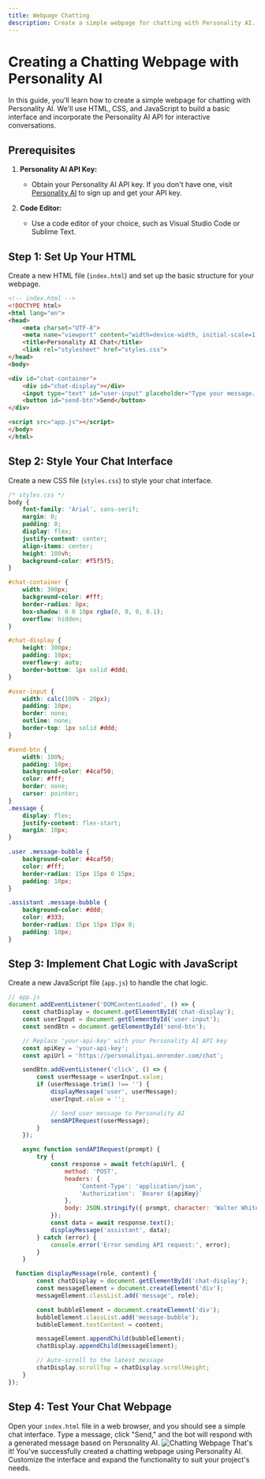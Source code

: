 ```yaml
---
title: Webpage Chatting
description: Create a simple webpage for chatting with Personality AI.
---
```



# Creating a Chatting Webpage with Personality AI 

In this guide, you'll learn how to create a simple webpage for chatting with Personality AI. We'll use HTML, CSS, and JavaScript to build a basic interface and incorporate the Personality AI API for interactive conversations.

## Prerequisites

1. **Personality AI API Key:**
   - Obtain your Personality AI API key. If you don't have one, visit [Personality AI](https://personality-ai.com/) to sign up and get your API key.

2. **Code Editor:**
   - Use a code editor of your choice, such as Visual Studio Code or Sublime Text.

## Step 1: Set Up Your HTML

Create a new HTML file (`index.html`) and set up the basic structure for your webpage.

```html
<!-- index.html -->
<!DOCTYPE html>
<html lang="en">
<head>
    <meta charset="UTF-8">
    <meta name="viewport" content="width=device-width, initial-scale=1.0">
    <title>Personality AI Chat</title>
    <link rel="stylesheet" href="styles.css">
</head>
<body>

<div id="chat-container">
    <div id="chat-display"></div>
    <input type="text" id="user-input" placeholder="Type your message...">
    <button id="send-btn">Send</button>
</div>

<script src="app.js"></script>
</body>
</html>
```

## Step 2: Style Your Chat Interface

Create a new CSS file (`styles.css`) to style your chat interface.

```css
/* styles.css */
body {
    font-family: 'Arial', sans-serif;
    margin: 0;
    padding: 0;
    display: flex;
    justify-content: center;
    align-items: center;
    height: 100vh;
    background-color: #f5f5f5;
}

#chat-container {
    width: 300px;
    background-color: #fff;
    border-radius: 8px;
    box-shadow: 0 0 10px rgba(0, 0, 0, 0.1);
    overflow: hidden;
}

#chat-display {
    height: 300px;
    padding: 10px;
    overflow-y: auto;
    border-bottom: 1px solid #ddd;
}

#user-input {
    width: calc(100% - 20px);
    padding: 10px;
    border: none;
    outline: none;
    border-top: 1px solid #ddd;
}

#send-btn {
    width: 100%;
    padding: 10px;
    background-color: #4caf50;
    color: #fff;
    border: none;
    cursor: pointer;
}
.message {
    display: flex;
    justify-content: flex-start;
    margin: 10px;
}

.user .message-bubble {
    background-color: #4caf50;
    color: #fff;
    border-radius: 15px 15px 0 15px;
    padding: 10px;
}

.assistant .message-bubble {
    background-color: #ddd;
    color: #333;
    border-radius: 15px 15px 15px 0;
    padding: 10px;
}
```

## Step 3: Implement Chat Logic with JavaScript

Create a new JavaScript file (`app.js`) to handle the chat logic.

```javascript
// app.js
document.addEventListener('DOMContentLoaded', () => {
    const chatDisplay = document.getElementById('chat-display');
    const userInput = document.getElementById('user-input');
    const sendBtn = document.getElementById('send-btn');

    // Replace 'your-api-key' with your Personality AI API key
    const apiKey = 'your-api-key';
    const apiUrl = 'https://personalityai.onrender.com/chat';

    sendBtn.addEventListener('click', () => {
        const userMessage = userInput.value;
        if (userMessage.trim() !== '') {
            displayMessage('user', userMessage);
            userInput.value = '';

            // Send user message to Personality AI
            sendAPIRequest(userMessage);
        }
    });

    async function sendAPIRequest(prompt) {
        try {
            const response = await fetch(apiUrl, {
                method: 'POST',
                headers: {
                    'Content-Type': 'application/json',
                    'Authorization': `Bearer ${apiKey}`
                },
                body: JSON.stringify({ prompt, character: 'Walter White', source: 'Breaking Bad' }),
            });
            const data = await response.text();
            displayMessage('assistant', data);
        } catch (error) {
            console.error('Error sending API request:', error);
        }
    }

  function displayMessage(role, content) {
        const chatDisplay = document.getElementById('chat-display');
        const messageElement = document.createElement('div');
        messageElement.classList.add('message', role);

        const bubbleElement = document.createElement('div');
        bubbleElement.classList.add('message-bubble');
        bubbleElement.textContent = content;

        messageElement.appendChild(bubbleElement);
        chatDisplay.appendChild(messageElement);

        // Auto-scroll to the latest message
        chatDisplay.scrollTop = chatDisplay.scrollHeight;
    }
});
```

## Step 4: Test Your Chat Webpage

Open your `index.html` file in a web browser, and you should see a simple chat interface. Type a message, click "Send," and the bot will respond with a generated message based on Personality AI.
![Chatting Webpage](https://i.imgur.com/FGPA9RV.png)
That's it! You've successfully created a chatting webpage using Personality AI. Customize the interface and expand the functionality to suit your project's needs.